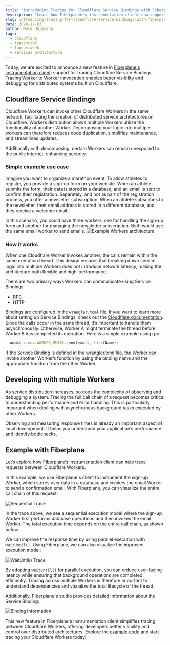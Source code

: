 ```yaml
---
title: "Introducing Tracing for Cloudflare Service Bindings with Fiberplane"
description: "Learn how Fiberplane's instrumentation client now supports tracing Cloudflare Service Bindings"
slug: introducing-tracing-for-cloudflare-service-bindings-with-fiberplane
date: 2024-12-03
author: Nele Uhlemann
tags:
  - cloudflare
  - typescript
  - launch week
  - services architecture
---
```



Today, we are excited to announce a new feature in [Fiberplane's instrumentation client](https://fiberplane.com/docs/components/client-library/): support for tracing Cloudflare Service Bindings. 
Tracing Worker to Worker innvocation enables better visibility and debugging for distributed systems built on Cloudflare.

## Cloudflare Service Bindings
Cloudflare Workers can invoke other Cloudflare Workers in the same network, facilitating the creation of distributed service architectures on Cloudflare. 
Workers distribution allows multiple Workers utilize the functionality of another Worker. 
Decomposing your logic into multiple workers can therefore reduces code duplication, simplifies maintenance, and streamlines updates.

Additionally with decomposing, certain Workers can remain unexposed to the public internet, enhancing security.

### Simple example use case
Imagine you want to organize a marathon event. To allow athletes to register, you provide a sign-up form on your website. When an athlete submits the form, their data is stored in a database, and an email is sent to confirm their registration. 
Separately, and not as part of the registration process, you offer a newsletter subscription. 
When an athlete subscribes to the newsletter, their email address is stored in a different database, and they receive a welcome email.

In this scenario, you could have three workers: one for handling the sign-up form and another for managing the newsletter subscription. 
Both would use the same email worker to send emails.
![Example Workers architecture](@/assets/blog/2024-12-03-workers-example-architecture.png)


### How it works 
When one Cloudflare Worker invokes another, the calls remain within the same execution thread.
This design ensures that breaking down service logic into multiple Workers does not introduce network latency, making the architecture both flexible and high-performance.

There are two primary ways Workers can communicate using Service Bindings:

* RPC 
* HTTP

Bindings are configured in the `wrangler.toml` file. If you want to learn more about setting up Service Bindings, check out the [Cloudflare documentation](https://developers.cloudflare.com/workers/runtime-apis/bindings/service-bindings/).
Since the calls occur in the same thread, it’s important to handle them asynchronously. 
Otherwise, Worker A might terminate the thread before Worker B has completed its operation. Here is a simple example using rpc:

```typescript
  await c.env.WORKER_EMAIL.send(email, firstName);
```
If the Service Binding is defined in the wrangler.toml file, the Worker can invoke another Worker’s function by using the binding name and the appropriate function from the other Worker.

## Developing with multiple Workers
As service distribution increases, so does the complexity of observing and debugging a system. 
Tracing the full call chain of a request becomes critical to understanding performance and error handling. 
This is particularly important when dealing with asynchronous background tasks executed by other Workers.

Observing and measuring response times is already an important aspect of local development.
It helps you understand your application’s performance and identify bottlenecks.


## Example with Fiberplane
Let’s explore how Fiberplane’s instrumentation client can help trace requests between Cloudflare Workers.

In this example, we use Fiberplane's client to instrument the sign-up Worker, which stores user data in a database and invokes the email Worker to send a confirmation email.
With Fiberplane, you can visualize the entire call chain of this request.

![Sequential Trace](@/assets/blog/2024-12-03-workers-binding-sequential.png)

In the trace above, we see a sequential execution model where the sign-up Worker first performs database operations and then invokes the email Worker.
The total execution time depends on the entire call chain, as shown below.

We can improve the response time by using parallel execution with `waitUntil()`. Using Fiberplane, we can also visualize the improved execution model:

![WaitUntil() Trace](@/assets/blog/2024-12-03-workers-binding-waituntil.png)



By adopting `waitUntil()` for parallel execution, you can reduce user-facing latency while ensuring that background operations are completed efficiently.
Tracing across multiple Workers is therefore important to understand dependencies and visualize the total lifecycle of the thread.

Additionally, Fiberplane's studio provides detailed information about the Service Binding: 


![Binding information](@/assets/blog/2024-12-03-workers-binding-information.png)


This new feature in Fiberplane's instrumentation client simplifies tracing between Cloudflare Workers, offering developers better visibility and control over distributed architectures. 
Explore the [example code](https://github.com/Nlea/cloudflare-handling-asynchronous-tasks-/tree/seperate-workers/seperate-workers) and start tracing your Cloudflare Workers today!


